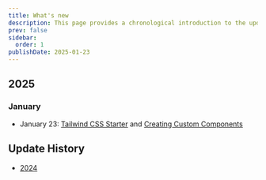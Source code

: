 ```yaml
---
title: What's new
description: This page provides a chronological introduction to the updates of this site.
prev: false
sidebar:
  order: 1
publishDate: 2025-01-23
---
```


## 2025

### January

- January 23: [Tailwind CSS Starter](/en/xmcdeveloper/tailwind-starter/) and [Creating Custom Components](/en/xmcdeveloper/cretea-component/)

## Update History

- [2024](/en/update/2024/)

